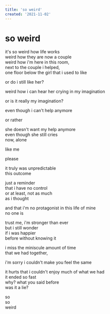 ```yaml
---
title: 'so weird'
created: '2021-11-02'
---
```


# so weird

it's so weird how life works  
weird how they are now a couple  
weird how i'm here in this room,  
next to the couple i helped,  
one floor below the girl that i used to like

or do i still like her?

weird how i can hear her crying in my imagination

or is it really my imagination?

even though i can't help anymore

or rather

she doesn't want my help anymore  
even though she still cries  
now, alone

like me

please

it truly was unpredictable  
this outcome

just a reminder  
that i have no control  
or at least, not as much  
as i thought

and that i'm no protagonist in this life of mine  
no one is

trust me, i'm stronger than ever  
but i still wonder  
if i was happier  
before without knowing it

i miss the miniscule amount of time  
that we had together,

i'm sorry i couldn't make you feel the same

it hurts that i couldn't enjoy much of what we had  
it ended so fast  
why? what you said before  
was it a lie?

so  
so  
weird
